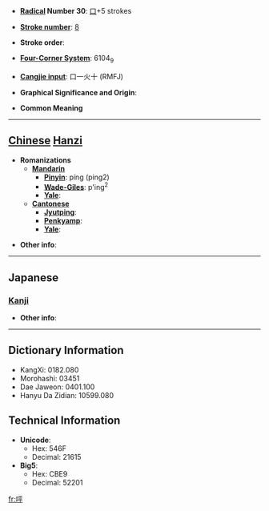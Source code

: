 * '''[[Wiktionary:Chinese radical index| Radical]] Number 30''': [[Wiktionary:Chinese radical index 口|口]]+5 strokes

* '''[[Wiktionary:Chinese total strokes index|Stroke number]]''': [[Wiktionary:Chinese total strokes index 8|8]]

* '''Stroke order''': 

* '''[[Wiktionary:Chinese four corner index|Four-Corner System]]''': 6104<sub>9</sub>

* '''[[Wiktionary:Chinese Cangjie index|Cangjie input]]''': 口一火十 (RMFJ)

* '''Graphical Significance and Origin''': 

* '''Common Meaning'''

----

== [[Chinese]] [[Hanzi]] ==

* '''Romanizations'''
** '''[[Mandarin]]'''
*** '''[[Pinyin]]''': píng (ping2)
*** '''[[Wade-Giles]]''': p'ing<sup>2</sup>
*** '''[[Yale]]''': 
** '''[[Cantonese]]'''
*** '''[[Jyutping]]''':
*** '''[[Penkyamp]]''': 
*** '''[[Yale]]''': 

* '''Other info''': 

----

==Japanese==
===[[Kanji]]===
{{kanji|on readings=[[へい]] (hei), [[びょう]] (byō)
|kun readings=
}}

* '''Other info''':  

----

== Dictionary Information ==

* KangXi: 0182.080
* Morohashi: 03451
* Dae Jaweon: 0401.100
* Hanyu Da Zidian: 10599.080

== Technical Information ==

* '''Unicode''':
** Hex: 546F
** Decimal: 21615
* '''Big5''':
** Hex: CBE9
** Decimal: 52201

[[fr:呯]]